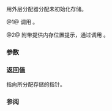 {{cpp/memory/scoped_allocator_adaptor/title|allocate}}
{{cpp/memory/scoped_allocator_adaptor/navbar}}
{{dcl begin}}
{{dcl header|scoped_allocator}}
{{dcl|num=1|since=c++11|
pointer allocate( size_type n );
}}
{{dcl|num=2|since=c++11|
pointer allocate( size_type n, const_void_pointer hint );
}}
{{dcl end}}

用外层分配器分配未初始化存储。

@1@ 调用 {{c|std::allocator_traits&lt;OuterAlloc&gt;::allocate(outer_allocator(), n)}}。

@2@ 附带提供内存位置提示，通过调用 {{c|std::allocator_traits&lt;OuterAlloc&gt;::allocate(outer_allocator(), n, hint)}}。

===参数===
{{par begin}}
{{par|n|要分配存储的对象数}}
{{par|hint|指向临近内存位置的指针}}
{{par end}}

===返回值===
指向所分配存储的指针。

===参阅===
{{dsc begin}}
{{dsc inc|cpp/memory/allocator/dsc allocate}}
{{dsc inc|cpp/memory/allocator_traits/dsc allocate}}
{{dsc end}}

{{langlinks|de|en|es|fr|it|ja|pt|ru}}